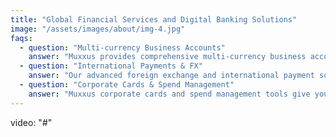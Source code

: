 ---
title: "Global Financial Services and Digital Banking Solutions"
image: "/assets/images/about/img-4.jpg"
faqs:
  - question: "Multi-currency Business Accounts"
    answer: "Muxxus provides comprehensive multi-currency business accounts that enable global companies to manage their finances across multiple countries and currencies. Our platform offers real-time balance tracking, instant transfers, and seamless integration with your existing business operations."
  - question: "International Payments & FX"
    answer: "Our advanced foreign exchange and international payment solutions help businesses save on transaction costs while ensuring fast, secure transfers worldwide. We offer competitive exchange rates and transparent pricing with no hidden fees."
  - question: "Corporate Cards & Spend Management"
    answer: "Muxxus corporate cards and spend management tools give you complete control over your business expenses. Track spending in real-time, set spending limits, and gain valuable insights into your financial operations with our intuitive dashboard."
---

video: "#"
